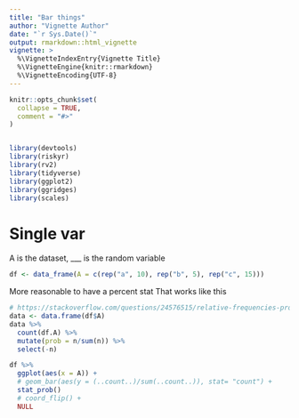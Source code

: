 ```yaml
---
title: "Bar things"
author: "Vignette Author"
date: "`r Sys.Date()`"
output: rmarkdown::html_vignette
vignette: >
  %\VignetteIndexEntry{Vignette Title}
  %\VignetteEngine{knitr::rmarkdown}
  %\VignetteEncoding{UTF-8}
---
```


```r
knitr::opts_chunk$set(
  collapse = TRUE,
  comment = "#>"
)


library(devtools)
library(riskyr)
library(rv2)
library(tidyverse)
library(ggplot2)
library(ggridges)
library(scales) 
```

# Single var

A is the dataset, ___ is the random variable

```r
df <- data_frame(A = c(rep("a", 10), rep("b", 5), rep("c", 15)))
```


More reasonable to have a percent stat
That works like this

```r
# https://stackoverflow.com/questions/24576515/relative-frequencies-proportions-with-dplyr
data <- data.frame(df$A)
data %>%
  count(df.A) %>%
  mutate(prob = n/sum(n)) %>%
  select(-n)
```


```r
df %>%
  ggplot(aes(x = A)) + 
  # geom_bar(aes(y = (..count..)/sum(..count..)), stat= "count") + 
  stat_prob()
  # coord_flip() + 
  NULL
```

